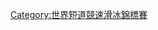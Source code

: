 {{Navbox
|name    = 世界短道速滑锦标赛女子全能冠军
|title   = [[世界短道速滑锦标赛|世界短道速滑锦标赛女子全能冠军]]
|titlestyle = background:#EEDD82;
|bodyclass = hlist
|list1   = 
* 1976：[[西莱斯蒂·莎拉帕蒂]]
* 1977：[[布伦达·韦伯斯特]]
* 1978：[[塞拉·达科特]]
* 1979：[[茜尔维·戴格尔]]
* 1980-1981：[[加藤美善]]
* 1982：[[玛丽西·佩劳]]
* 1983：[[茜尔维·戴格尔]]
* 1984：[[木下真理子]]
* 1985：[[狮子井英子]]
* 1986：[[邦妮·布莱尔]]
* 1987：[[狮子井英子]]
* 1988-1990：[[茜尔维·戴格尔]]
* 1991：[[纳塔莉·朗贝尔]]
* 1992：[[金昭希 (速滑运动员)|金昭希]]
* 1993–1994：[[纳塔莉·朗贝尔]]
* 1995–1997：[[全利卿]]
* 1998–2002：[[杨扬]]
* 2003–2004：[[崔恩景]]
* 2005–2007：[[陈善有]]
* 2008–2009：[[王濛 (短道速滑运动员)|王濛]]
* 2010：[[朴胜羲]]
* 2011：[[赵海利]]
* 2012：[[李坚柔]]
* 2013：[[王濛 (短道速滑运动员)|王濛]]
* 2014：[[沈錫希]]
* 2015–2016：[[崔珉禎]]
* 2017：[[埃莉斯·克里斯蒂]]
* 2018：[[崔珉禎]]
* 2019：[[苏珊妮·许尔廷]]
* 2020：取消
* 2021：[[苏珊妮·许尔廷]]
* 2022：[[崔珉禎]]

}}<noinclude>
{{collapsible option}}
[[Category:世界短道競速滑冰錦標賽]]
</noinclude>